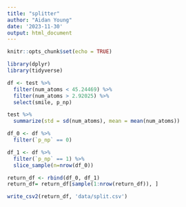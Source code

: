 ```yaml
---
title: "splitter"
author: "Aidan Young"
date: '2023-11-30'
output: html_document
---
```


```r
knitr::opts_chunk$set(echo = TRUE)
```

``` r
library(dplyr)
library(tidyverse)
```

``` r
df <- test %>%
  filter(num_atoms < 45.24469) %>%
  filter(num_atoms > 2.92025) %>%
  select(smile, p_np)
```

``` r
test %>%
  summarize(std = sd(num_atoms), mean = mean(num_atoms))
```

``` r
df_0 <- df %>%
  filter(`p_np` == 0)
```

``` r
df_1 <- df %>%
  filter(`p_np` == 1) %>%
  slice_sample(n=nrow(df_0))
```

``` r
return_df <- rbind(df_0, df_1)
return_df= return_df[sample(1:nrow(return_df)), ] 
```

``` r
write_csv2(return_df, 'data/split.csv')
```